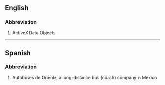 ==English==
===Abbreviation===
#ActiveX Data Objects

----

==Spanish==
===Abbreviation===
#Autobuses de Oriente, a long-distance bus (coach) company in Mexico